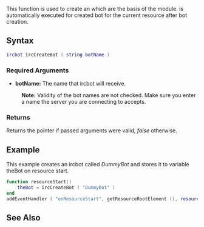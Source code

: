 {{ml_birc}}

This function is used to create an {{ml_birc|ircbot}} which are the basis of the module. {{ml_birc|ircRegister}} is automatically executed for created bot for the current resource after bot creation.

==Syntax== 
<syntaxhighlight lang="lua">
ircbot ircCreateBot ( string botName )
</syntaxhighlight> 

===Required Arguments=== 
*'''botName:''' The name that ircbot will receive.
:'''Note:''' Validity of the bot names are not checked. Make sure you enter a name the server you are connecting to accepts.

===Returns===
Returns the {{ml_birc|ircbot}} pointer if passed arguments were valid, ''false'' otherwise.

==Example==
This example creates an ircbot called ''DummyBot'' and stores it to variable theBot on resource start.
<syntaxhighlight lang="lua">
function resourceStart()
    theBot = ircCreateBot ( "DummyBot" )
end
addEventHandler ( "onResourceStart", getResourceRootElement (), resourceStart )
</syntaxhighlight>

==See Also==
{{ml_birc functions}}